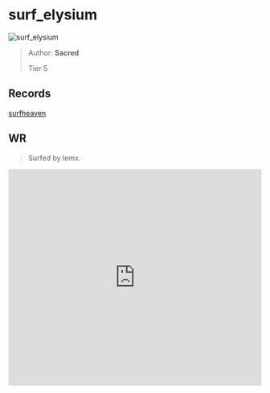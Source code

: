 
# surf_elysium

![surf_elysium](https://raw.githubusercontent.com/Sayt123/SurfMapPics/Maps-and-bonuses/csgo/surf_elysium.jpg)

> Author: **Sacred**
>
> Tier 5

## Records

[surfheaven](https://surfheaven.eu/map/surf_elysium)

## WR

> Surfed by lemx.

<iframe
width="100%"
height="430"
src="https://www.youtube.com/embed/blWF3Ak2jQw"
frameborder="0"
allow="accelerometer; autoplay; clipboard-write; encrypted-media; gyroscope; picture-in-picture"
allowFullScreen
/>

```md

[Surf Timer] - lemx finished in 02:03:92 (WR -00:00:70). Improving by 00:02:47
[Surf Timer] - lemx beat the map record! Rank: 1/1179

Runner's notes: "very pleased with run #2"

Previous WR holder: t doggy (lol)


```
                